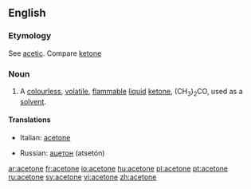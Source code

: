 ==English==

===Etymology===
See [[acetic]]. Compare [[ketone]]

===Noun===
{{wikipedia}}
{{en-noun|-}}

# {{organic compound}} A [[colourless]], [[volatile]], [[flammable]] [[liquid]] [[ketone]], (CH<sub>3</sub>)<sub>2</sub>CO, used as a [[solvent]].

====Translations====
{{trans-top|acetone}}
*Italian: [[acetone]] {{m}}
{{trans-mid}}
*Russian: [[ацетон]] (atsetón) {{m}}
{{trans-bottom}}

[[ar:acetone]]
[[fr:acetone]]
[[io:acetone]]
[[hu:acetone]]
[[pl:acetone]]
[[pt:acetone]]
[[ru:acetone]]
[[sv:acetone]]
[[vi:acetone]]
[[zh:acetone]]